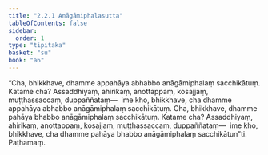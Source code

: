 ```yaml
---
title: "2.2.1 Anāgāmiphalasutta"
tableOfContents: false
sidebar:
  order: 1
type: "tipitaka"
basket: "su"
book: "a6"
---
```



<DynamicBreadcrumb />

<Division number="65" book="a6">

<Paragraph number="618" book="a6">
“Cha, bhikkhave, dhamme appahāya abhabbo anāgāmiphalaṃ sacchikātuṃ. Katame cha? Assaddhiyaṃ, ahirikaṃ, anottappaṃ, kosajjaṃ, muṭṭhassaccaṃ, duppaññataṃ—  ime kho, bhikkhave, cha dhamme appahāya abhabbo anāgāmiphalaṃ sacchikātuṃ.
</Paragraph>

<Paragraph number="619" book="a6">
Cha, bhikkhave, dhamme pahāya bhabbo anāgāmiphalaṃ sacchikātuṃ. Katame cha? Assaddhiyaṃ, ahirikaṃ, anottappaṃ, kosajjaṃ, muṭṭhassaccaṃ, duppaññataṃ—  ime kho, bhikkhave, cha dhamme pahāya bhabbo anāgāmiphalaṃ sacchikātun”ti.

</Paragraph>
</Division>

<Paragraph number="620" type="center" book="a6">
Paṭhamaṃ.
</Paragraph>